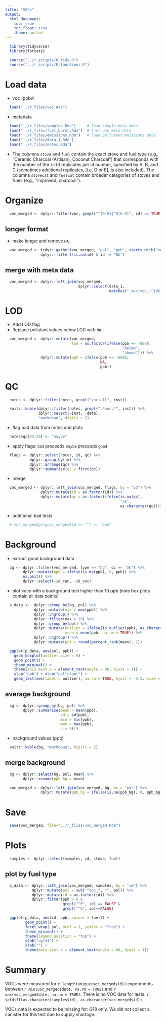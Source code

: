 ```yaml
---
title: "VOCs"
output:
  html_document:
    toc: true
    toc_float: true
    theme: united
---
```


```r
  library(tidyverse)
  library(forcats)
```

```r
  source("../r_scripts/R_tidy.R")
  source("../r_scripts/R_functions.R")
```

# Load data

 * voc (ppbv)

```r
  load("../r_files/voc.Rda")
```

* metadata

```r
  load("../r_files/samples.Rda")     # load sample meta data
  load("../r_files/fuel_burnt.Rda")  # fuel use meta data
  load("../r_files/emissions.Rda")   # load pollutant emissions data
  load("../r_files/data_1.Rda")
  load("../r_files/notes.Rda")
``` 

* The columns `stove` and `fuel` contain the exact stove and fuel type (e.g., "Ceramic Charcoal (Artisan), Coconut Charcoal") that corresponds with the number of the `id` (3 replicates per id number, specified by A, B, and C (sometimes additional replicates, [i.e. D or E], is also included). The columns `stovecat` and `fuelcat` contain broader categories of stoves and fuels (e.g., "improved, charcoal").

# Organize

```r
  voc_merged <- dplyr::filter(voc, grepl("^[0-9]|^G[0-9]", id) == TRUE)
```

## longer format

* make longer and remove `NA`.

```r
  voc_merged <- tidyr::gather(voc_merged, "pol", "ppb", starts_with("voc_")) %>%
                dplyr::filter(!is.na(id) & id != "NA")
```

## merge with meta data

```r
  voc_merged <- dplyr::left_join(voc_merged,
                                 dplyr::select(data_1,
                                               matches("_voc|voc_|^id$|^date$")))
```

# LOD

* Add LOD flag
* Replace pollutant values below LOD with `NA`.

```r
  voc_merged <- dplyr::mutate(voc_merged,
                              lod = as.factor(ifelse(ppb == -8888,
                                                     "below",
                                                     "above"))) %>%
                dplyr::mutate(ppb = ifelse(ppb == -8888,
                                           NA,
                                           ppb))
```

# QC

```r
  notes <- dplyr::filter(notes, grepl("voc|all", inst))
```

```r
  knitr::kable(dplyr::filter(notes, grepl(".*voc.*", inst)) %>%
               dplyr::select(-inst, -date),
               "markdown", digits = 2)
```

* flag bad data from notes and plots

```r
  notes$qc[33:36] <- "maybe"
```

* apply flags: `bad` preceeds `maybe` preceeds `good`

```r
  flags <- dplyr::select(notes, id, qc) %>%
           dplyr::group_by(id) %>%
           dplyr::arrange(qc) %>%
           dplyr::summarise(qc = first(qc))
```

* merge

```r
  voc_merged <- dplyr::left_join(voc_merged, flags, by = "id") %>%
                dplyr::mutate(id = as.factor(id)) %>%
                dplyr::mutate(qc = as.factor(ifelse(is.na(qc),
                                                    "ok",
                                                    as.character(qc))))
```

* additional bad tests

```r
  # voc_merged$qc[grav_merged$id == ""] <- "bad"
```

# Background

* extract good background data

```r
  bg <- dplyr::filter(voc_merged, type == "bg", qc == "ok") %>%
        dplyr::mutate(ppb = ifelse(is.na(ppb), 0, ppb)) %>%
        na.omit() %>%
        dplyr::select(-id_can, -id_voc)

```

* plot vocs with a background test higher than 10 ppb (note box plots contain all data points)

```r
  p_data <-  dplyr::group_by(bg, pol) %>%
             dplyr::mutate(max = max(ppb)) %>%
             dplyr::ungroup() %>%
             dplyr::filter(max > 10) %>%
             dplyr::group_by(pol) %>%
             dplyr::mutate(outlier = ifelse(is_outlier(ppb), as.character(id), NA),
                           mean = mean(ppb, na.rm = TRUE)) %>%
             dplyr::ungroup() %>%
             dplyr::mutate(pct = round(percent_rank(mean), 1))

  ggplot(p_data, aes(pol, ppb)) +
    geom_boxplot(outlier.size = 0) +
    geom_point() +
    theme_minimal() +
    theme(axis.text.x = element_text(angle = 90, hjust = 1)) +
    ylab("ppb") + xlab("pollutant") +
    geom_text(aes(label = outlier), na.rm = TRUE, hjust = -0.3, size = 4)

```

## average background

```r
  bg <- dplyr::group_by(bg, pol) %>%
        dplyr::summarise(mean = mean(ppb),
                         sd = sd(ppb),
                         min = min(ppb),
                         max = max(ppb),
                         n = n())
```

* background values (ppb)

```r
  knitr::kable(bg, "markdown", digits = 2)
```

##  merge background

```r
  bg <- dplyr::select(bg, pol, mean) %>%
        dplyr::rename(ppb_bg = mean)

  voc_merged <- dplyr::left_join(voc_merged, bg, by = "pol") %>%
                dplyr::mutate(ppb_bg = ifelse(is.na(ppb_bg), 0, ppb_bg))
```

# Save

```r
  save(voc_merged, file="../r_files/voc_merged.Rda")
```

# Plots

```r
  samples <- dplyr::select(samples, id, stove, fuel)
```

## plot by fuel type

```r
  p_data <- dplyr::left_join(voc_merged, samples, by = "id") %>%
            dplyr::mutate(pol = sub("^voc_", "", pol)) %>%
            dplyr::mutate(id = as.factor(id)) %>%
            dplyr::filter(ppb > 0 &
                          grepl("^P", id) == FALSE &
                          grepl("^G", id)==FALSE)
```

```r
  ggplot(p_data, aes(id, ppb, colour = fuel)) + 
         geom_point() +
         facet_wrap(~pol, ncol = 1, scales = "free") +
         theme_minimal() +
         theme(legend.position = "top") +
         ylab("ug/m3") +
         xlab("") +
         theme(axis.text.x = element_text(angle = 60, hjust = 1))
```

# Summary

VOCs were measured for `r length(unique(voc_merged$id))` experiments between `r min(voc_merged$date, na.rm = TRUE)` and `r max(voc_merged$date, na.rm = TRUE)`. There is no VOC data for tests: `r setdiff(as.character(samples$id), as.character(voc_merged$id))`.

VOCs data is expected to be missing for: G18 only. We did not collect a canister for this test due to supply shortage.
